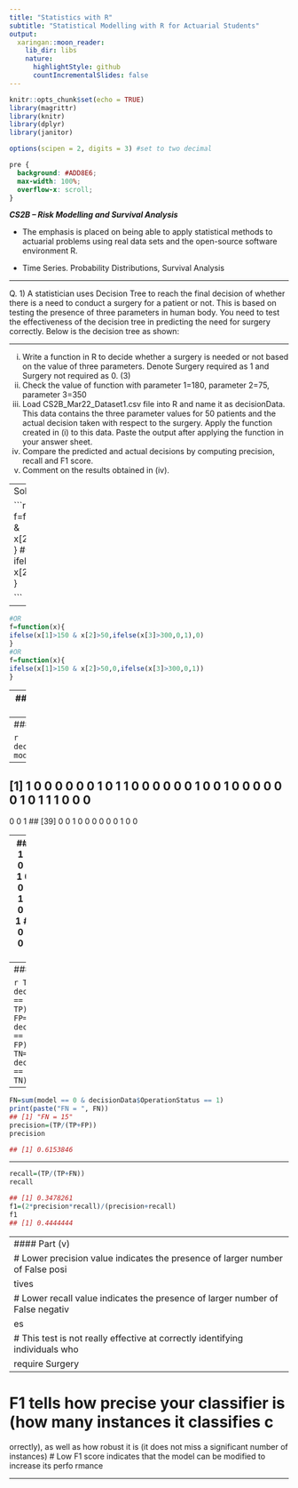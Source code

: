 ```yaml
---
title: "Statistics with R"
subtitle: "Statistical Modelling with R for Actuarial Students"
output:
  xaringan::moon_reader:
    lib_dir: libs
    nature:
      highlightStyle: github
      countIncrementalSlides: false
---
```


```r
knitr::opts_chunk$set(echo = TRUE)
library(magrittr)
library(knitr)
library(dplyr)
library(janitor)

options(scipen = 2, digits = 3) #set to two decimal 
```

```css
pre {
  background: #ADD8E6;
  max-width: 100%;
  overflow-x: scroll;
}
```


***CS2B – Risk Modelling and Survival Analysis ***


* The emphasis is placed on being able to apply statistical methods to actuarial problems using real data sets and the open-source software environment R. 

* Time Series. Probability Distributions, Survival Analysis

---

Q. 1) A statistician uses Decision Tree to reach the final decision of whether there is a need to 
conduct a surgery for a patient or not. This is based on testing the presence of three parameters 
in human body. You need to test the effectiveness of the decision tree in predicting the need 
for surgery correctly.
Below is the decision tree as shown:


---

i) Write a function in R to decide whether a surgery is needed or not based on the value of 
three parameters. Denote Surgery required as 1 and Surgery not required as 0. (3)
ii) Check the value of function with parameter 1=180, parameter 2=75, parameter 3=350 
iii) Load CS2B_Mar22_Dataset1.csv file into R and name it as decisionData. This data 
contains the three parameter values for 50 patients and the actual decision taken with 
respect to the surgery. Apply the function created in (i) to this data. Paste the output after 
applying the function in your answer sheet. 
iv) Compare the predicted and actual decisions by computing precision, recall and F1 score. 
v) Comment on the results obtained in (iv). 

---
Solution 1:

```r
library(moments)
# i)
f=function(x){
 ifelse(x[1]>150 & x[2]>50,ifelse(x[3]>300,1,0),0)
}
#OR
f=function(x){
ifelse(x[1]>150 & x[2]>50,0,ifelse(x[3]>300,1,0))
}

```

---

```r
#OR
f=function(x){
ifelse(x[1]>150 & x[2]>50,ifelse(x[3]>300,0,1),0)
}
#OR
f=function(x){
ifelse(x[1]>150 & x[2]>50,0,ifelse(x[3]>300,0,1))
}
```

---
#### Part (ii)
```r
f(c(180,75,350))
## [1] 1
## [1] 0
## [1] 0
## [1] 0


```

---
#### Part (iii)

```r
decisionData=read.csv("CS2B_Mar22_Dataset1.csv")
model=apply(decisionData,1,f)
model
```

---

## [1] 1 0 0 0 0 0 0 1 0 1 1 0 0 0 0 0 0 1 0 0 1 0 0 0 0 0 0 1 0 1 1 1 0 0 0 
0 0 1
## [39] 0 0 1 0 0 0 0 0 0 1 0 0

---
##[1] 0 1 0 1 1 0 1 0 0 0 0 1 1 1 1 0 1 0 0 0 0 1 1 1 1 0 1 0 0 0 0 0 1 1 1 1 
1 0 0 0 0 1 1 0 1 0 1 0 0 0
##[1] 0 0 0 0 0 0 0 0 1 0 0 0 0 0 0 0 0 0 1 1 0 0 0 0 0 0 0 0 1 0 0 0 0 0 0 0 
0 0 1 1 0 0 0 0 0 0 0 0 1 1
## [1] 0 0 1 0 0 1 0 0 0 0 0 0 0 0 0 1 0 0 0 0 0 0 0 0 0 1 0 0 0 0 0 0 0 0 0 
0 0 0 0 0 0 0 0 1 0 1 0 0 0 0
---
#### Part (iv)

```r
TP=sum(model == 1 & decisionData$OperationStatus == 1)
print(paste("TP = ", TP))
## [1] "TP = 8"
FP=sum(model == 1 & decisionData$OperationStatus == 0)
print(paste("FP = ", FP))
## [1] "FP = 5"
TN=sum(model == 0 & decisionData$OperationStatus == 0)
print(paste("TN = ", TN))
## [1] "TN = 22"
```

---

```r
FN=sum(model == 0 & decisionData$OperationStatus == 1)
print(paste("FN = ", FN))
## [1] "FN = 15"
precision=(TP/(TP+FP))
precision 

## [1] 0.6153846
```

---

```r
recall=(TP/(TP+FN))
recall

## [1] 0.3478261
f1=(2*precision*recall)/(precision+recall)
f1 
## [1] 0.4444444
```

---
#### Part (v)
# Lower precision value indicates the presence of larger number of False posi
tives
# Lower recall value indicates the presence of larger number of False negativ
es
# This test is not really effective at correctly identifying individuals who 
require Surgery
---

# F1 tells how precise your classifier is (how many instances it classifies c
orrectly), as well as how robust it is (it does not miss a significant number 
of instances)
# Low F1 score indicates that the model can be modified to increase its perfo
rmance

---

